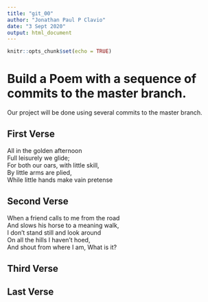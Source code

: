 ```yaml
---
title: "git_00"
author: "Jonathan Paul P Clavio"
date: "3 Sept 2020"
output: html_document
---
```


```r
knitr::opts_chunk$set(echo = TRUE)
```
# Build a Poem with a sequence of commits to the master branch.
Our project will be done using several commits to the master branch.
<!-- Do not modify or change any text in "!--" bracketed areas such as this --- these are instructions to
you, if you change any of this the git program will notice it and compromise your git merging strategy !-->

## First Verse 
<!--Put the first five lines of a poem by Lewis Carrol in this section!-->

All in the golden afternoon  
Full leisurely we glide;  
For both our oars, with little skill,  
By little arms are plied,  
While little hands make vain pretense  


## Second Verse
<!--Put the first five lines of a poem by Robert Frost here!-->

When a friend calls to me from the road  
And slows his horse to a meaning walk,  
I don't stand still and look around  
On all the hills I haven't hoed,  
And shout from where I am, What is it?  


## Third Verse
<!--Put the first two verses of The Walrus and the Carpenter here!-->

## Last Verse
<!--Put a short poem of your choice 8-20 lines,here!-->
